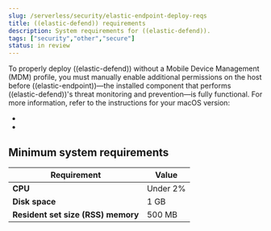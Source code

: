 ```yaml
---
slug: /serverless/security/elastic-endpoint-deploy-reqs
title: ((elastic-defend)) requirements
description: System requirements for ((elastic-defend)).
tags: ["security","other","secure"]
status: in review
---
```


<DocBadge template="technical preview" />
<div id="elastic-endpoint-deploy-reqs"></div>

To properly deploy ((elastic-defend)) without a Mobile Device Management (MDM) profile, you must manually enable additional permissions on the host before ((elastic-endpoint))—the installed component that performs ((elastic-defend))'s threat monitoring and prevention—is fully functional. For more information, refer to the instructions for your macOS version:

* <DocLink slug="/serverless/security/install-endpoint-manually" />
* <DocLink slug="/serverless/security/deploy-elastic-endpoint-ven" />

## Minimum system requirements

| Requirement                        | Value    |
|------------------------------------|----------|
| **CPU**                            | Under 2% |
| **Disk space**                     | 1 GB     |
| **Resident set size (RSS) memory** | 500 MB   |



